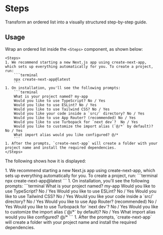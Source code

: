 
# Steps

Transform an ordered list into a visually structured step-by-step guide.

## Usage

Wrap an ordered list inside the `<Steps>` component, as shown below:

````mdx
<Steps>
1. We recommend starting a new Next.js app using create-next-app, which sets up everything automatically for you. To create a project, run:
    ```terminal
    npx create-next-app@latest
    ```
1. On installation, you'll see the following prompts:
    ```terminal
    What is your project named? my-app
    Would you like to use TypeScript? No / Yes
    Would you like to use ESLint? No / Yes
    Would you like to use Tailwind CSS? No / Yes
    Would you like your code inside a `src/` directory? No / Yes
    Would you like to use App Router? (recommended) No / Yes
    Would you like to use Turbopack for `next dev`?  No / Yes
    Would you like to customize the import alias (`@/*` by default)? No / Yes
    What import alias would you like configured? @/*
    ```
1. After the prompts, `create-next-app` will create a folder with your project name and install the required dependencies.
</Steps>
````

The following shows how it is displayed:

<Steps>
1. We recommend starting a new Next.js app using create-next-app, which sets up everything automatically for you. To create a project, run:
    ```terminal
    npx create-next-app@latest
    ```
1. On installation, you'll see the following prompts:
    ```terminal
    What is your project named? my-app
    Would you like to use TypeScript? No / Yes
    Would you like to use ESLint? No / Yes
    Would you like to use Tailwind CSS? No / Yes
    Would you like your code inside a `src/` directory? No / Yes
    Would you like to use App Router? (recommended) No / Yes
    Would you like to use Turbopack for `next dev`?  No / Yes
    Would you like to customize the import alias (`@/*` by default)? No / Yes
    What import alias would you like configured? @/*
    ```
1. After the prompts, `create-next-app` will create a folder with your project name and install the required dependencies.
</Steps>
